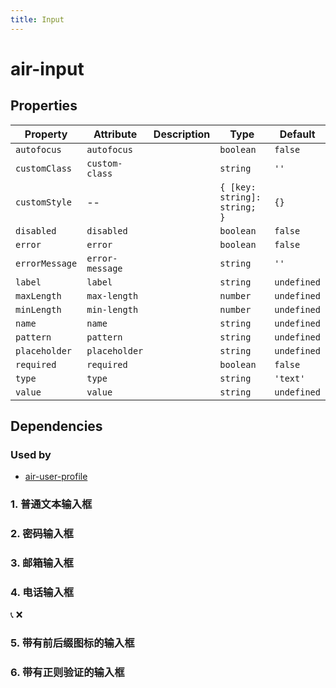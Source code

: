 ```yaml
---
title: Input
---
```


# air-input

<!-- Auto Generated Below -->


## Properties

| Property       | Attribute       | Description | Type                         | Default     |
| -------------- | --------------- | ----------- | ---------------------------- | ----------- |
| `autofocus`    | `autofocus`     |             | `boolean`                    | `false`     |
| `customClass`  | `custom-class`  |             | `string`                     | `''`        |
| `customStyle`  | --              |             | `{ [key: string]: string; }` | `{}`        |
| `disabled`     | `disabled`      |             | `boolean`                    | `false`     |
| `error`        | `error`         |             | `boolean`                    | `false`     |
| `errorMessage` | `error-message` |             | `string`                     | `''`        |
| `label`        | `label`         |             | `string`                     | `undefined` |
| `maxLength`    | `max-length`    |             | `number`                     | `undefined` |
| `minLength`    | `min-length`    |             | `number`                     | `undefined` |
| `name`         | `name`          |             | `string`                     | `undefined` |
| `pattern`      | `pattern`       |             | `string`                     | `undefined` |
| `placeholder`  | `placeholder`   |             | `string`                     | `undefined` |
| `required`     | `required`      |             | `boolean`                    | `false`     |
| `type`         | `type`          |             | `string`                     | `'text'`    |
| `value`        | `value`         |             | `string`                     | `undefined` |


## Dependencies

### Used by
 - [air-user-profile](../feature-components/user-profile)


### 1. 普通文本输入框

<air-previewer size="auto">
    <air-input
      label="用户名"
      name="username"
      placeholder="请输入用户名"
    ></air-input>
</air-previewer>

### 2. 密码输入框

<air-previewer size="auto">
    <air-input
      label="密码"
      name="password"
      type="password"
      placeholder="请输入密码"
      error="{true}"
      errorMessage="密码格式不正确"
    ></air-input>

</air-previewer>

### 3. 邮箱输入框

<air-previewer size="auto">
    <air-input
      label="邮箱"
      name="email"
      type="email"
      placeholder="请输入邮箱"
      required="{true}"
      error="{false}"
    ></air-input>

</air-previewer>

### 4. 电话输入框

<air-previewer size="auto">
    <air-input label="电话" name="phone" type="tel" placeholder="请输入电话">
      <span slot="prefix" class="icon-phone">📞</span>
      <span slot="suffix" class="icon-clear">❌</span>
    </air-input>

</air-previewer>

### 5. 带有前后缀图标的输入框

<air-previewer size="auto">
    <air-input
      label="网站地址"
      name="website"
      type="url"
      placeholder="请输入网站地址"
      pattern="https?://.*"
      error="{true}"
      errorMessage="请输入有效的 URL"
    ></air-input>

</air-previewer>

### 6. 带有正则验证的输入框

<air-previewer size="auto">
    <air-input
      label="禁用输入框"
      name="disabled"
      placeholder="不可编辑"
      disabled="{true}"
    ></air-input>

</air-previewer>